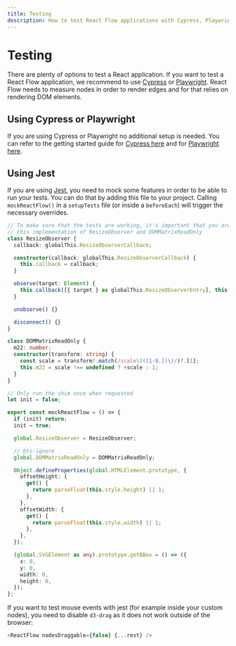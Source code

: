 ```yaml
---
title: Testing
description: How to test React Flow applications with Cypress, Playwright or Jest.
---
```


# Testing

There are plenty of options to test a React application. If you want to test a React Flow application, we recommend to use [Cypress](https://www.cypress.io/) or [Playwright](https://playwright.dev/). React Flow needs to measure nodes in order to render edges and for that relies on rendering DOM elements.

## Using Cypress or Playwright

If you are using Cypress or Playwright no additional setup is needed. You can refer to the getting started guide for [Cypress here](https://docs.cypress.io/guides/getting-started/installing-cypress) and for [Playwright here](https://playwright.dev/docs/intro).

## Using Jest

If you are using [Jest](https://jestjs.io/), you need to mock some features in order to be able to run your tests. You can do that by adding this file to your project. Calling `mockReactFlow()` in a `setupTests` file (or inside a `beforeEach`) will trigger the necessary overrides.

```ts
// To make sure that the tests are working, it's important that you are using
// this implementation of ResizeObserver and DOMMatrixReadOnly
class ResizeObserver {
  callback: globalThis.ResizeObserverCallback;

  constructor(callback: globalThis.ResizeObserverCallback) {
    this.callback = callback;
  }

  observe(target: Element) {
    this.callback([{ target } as globalThis.ResizeObserverEntry], this);
  }

  unobserve() {}

  disconnect() {}
}

class DOMMatrixReadOnly {
  m22: number;
  constructor(transform: string) {
    const scale = transform?.match(/scale\(([1-9.])\)/)?.[1];
    this.m22 = scale !== undefined ? +scale : 1;
  }
}

// Only run the shim once when requested
let init = false;

export const mockReactFlow = () => {
  if (init) return;
  init = true;

  global.ResizeObserver = ResizeObserver;

  // @ts-ignore
  global.DOMMatrixReadOnly = DOMMatrixReadOnly;

  Object.defineProperties(global.HTMLElement.prototype, {
    offsetHeight: {
      get() {
        return parseFloat(this.style.height) || 1;
      },
    },
    offsetWidth: {
      get() {
        return parseFloat(this.style.width) || 1;
      },
    },
  });

  (global.SVGElement as any).prototype.getBBox = () => ({
    x: 0,
    y: 0,
    width: 0,
    height: 0,
  });
};
```

If you want to test mouse events with jest (for example inside your custom nodes), you need to disable `d3-drag` as it does not work outside of the browser:

```js
<ReactFlow nodesDraggable={false} {...rest} />
```
